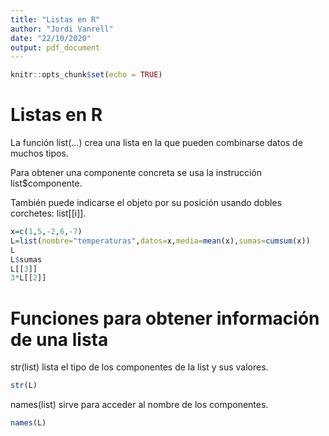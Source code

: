 ```yaml
---
title: "Listas en R"
author: "Jordi Vanrell"
date: "22/10/2020"
output: pdf_document
---
```


```r
knitr::opts_chunk$set(echo = TRUE)
```

# Listas en R

La función list(...) crea una lista en la que pueden combinarse datos de muchos tipos.

Para obtener una componente concreta se usa la instrucción list$componente.

También puede indicarse el objeto por su posición usando dobles corchetes: list[[i]].

```r
x=c(1,5,-2,6,-7)
L=list(nombre="temperaturas",datos=x,media=mean(x),sumas=cumsum(x))
L
L$sumas
L[[3]]
3*L[[2]]
```
# Funciones para obtener información de una lista

str(list) lista el tipo de los componentes de la list y sus valores.

```r
str(L)
```

names(list) sirve para acceder al nombre de los componentes.

```r
names(L)
```

